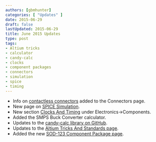 ```yaml
---
authors: [gbmhunter]
categories: [ "Updates" ]
date: 2015-06-29 
draft: false
lastUpdated: 2015-06-29
title: June 2015 Updates
type: post
tags:
- Altium tricks
- calculator
- candy-calc
- clocks
- component packages
- connectors
- simulation
- spice
- timing
---
```



* Info on [contactless connectors](/electronics/components/connectors#contactless-connectors) added to the Connectors page.
* New page on [SPICE Simulation](/electronics/general/circuit-simulation/spice-simulation).
* New section [Clocks And Timing](/electronics/components/clocks-and-timing) under Electronics->Components.
* Added the SMPS Buck Converter calculator.
* Updates to the [candy-calc library on GitHub](https://github.com/gbmhunter/candy-calc).
* Updates to the [Altium Tricks And Standards page](/electronics/general/altium/altium-tricks-and-standards).
* Added the new [SOD-123 Component Package page](/pcb-design/component-packages/sod-123-component-package).

